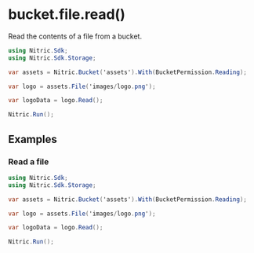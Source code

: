 
# bucket.file.read()

Read the contents of a file from a bucket.

```csharp
using Nitric.Sdk;
using Nitric.Sdk.Storage;

var assets = Nitric.Bucket('assets').With(BucketPermission.Reading);

var logo = assets.File('images/logo.png');

var logoData = logo.Read();

Nitric.Run();
```

## Examples

### Read a file

```csharp
using Nitric.Sdk;
using Nitric.Sdk.Storage;

var assets = Nitric.Bucket('assets').With(BucketPermission.Reading);

var logo = assets.File('images/logo.png');

var logoData = logo.Read();

Nitric.Run();
```
